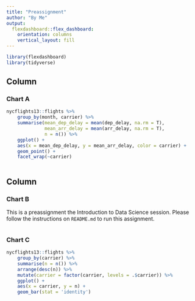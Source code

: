 ---
title: "Preassignment"
author: "By Me"
output: 
  flexdashboard::flex_dashboard:
    orientation: columns
    vertical_layout: fill
---

```{r setup, include=FALSE}
library(flexdashboard)
library(tidyverse)
```

Column {data-width=650}
-----------------------------------------------------------------------

### Chart A

```{r}

nycflights13::flights %>% 
	group_by(month, carrier) %>% 
	summarise(mean_dep_delay = mean(dep_delay, na.rm = T),
			  mean_arr_delay = mean(arr_delay, na.rm = T),
			  n = n()) %>% 
	ggplot() + 
	aes(x = mean_dep_delay, y = mean_arr_delay, color = carrier) + 
	geom_point() + 
	facet_wrap(~carrier)
	
```

Column {data-width=350}
-----------------------------------------------------------------------

### Chart B

This is a preassignment the Introduction to Data Science session. Please follow the instructions on `README.md` to run this assignment. 

```{r}


```

### Chart C

```{r}
nycflights13::flights %>% 
	group_by(carrier) %>% 
	summarise(n = n()) %>% 
	arrange(desc(n)) %>% 
	mutate(carrier = factor(carrier, levels = .$carrier)) %>% 
	ggplot() + 
	aes(x = carrier, y = n) + 
	geom_bar(stat = 'identity')
```


